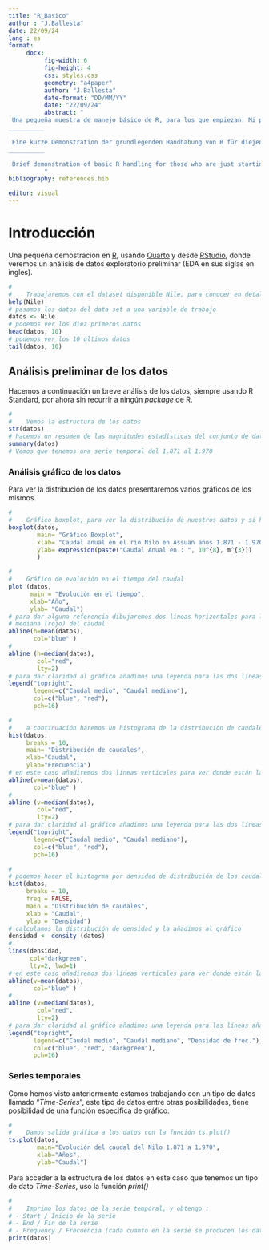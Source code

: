 ```yaml
---
title: "R_Básico"
author : "J.Ballesta"
date: 22/09/24
lang : es 
format: 
     docx:
          fig-width: 6
          fig-height: 4
          css: styles.css
          geometry: "a4paper"
          author: "J.Ballesta"
          date-format: "DD/MM/YY"
          date: "22/09/24"
          abstract: " 
 Una pequeña muestra de manejo básico de R, para los que empiezan. Mi plan es ir completando el proyecto con más imformación siempre eminentemente práctica.
__________

 Eine kurze Demonstration der grundlegenden Handhabung von R für diejenigen, die gerade anfangen. Mein Plan ist es, das Projekt mit weiteren Informationen zu ergänzen, wobei der Schwerpunkt stets auf praktischen Anwendungen liegt.
__________

 Brief demonstration of basic R handling for those who are just starting. My plan is to continue enhancing the project with more information, always with a focus on practical applications.
          "
bibliography: references.bib

editor: visual
---
```


# Introducción

Una pequeña demostración en [R](https://cran.r-project.org "CRAN"), usando [Quarto](https://quarto.org) y desde [RStudio](https://posit.co/download/rstudio-desktop/), donde veremos un análisis de datos exploratorio preliminar (EDA en sus siglas en ingles).

```r
#
#    Trabajaremos con el dataset disponible Nile, para conocer en detalle la información de #Nile
help(Nile)
# pasamos los datos del data set a una variable de trabajo 
datos <- Nile
# podemos ver los diez primeros datos 
head(datos, 10)
# podemos ver los 10 últimos datos
tail(datos, 10)

```

## Análisis preliminar de los datos

Hacemos a continuación un breve análisis de los datos, siempre usando R Standard, por ahora sin recurrir a ningún *package* de R.

```r
#
#    Vemos la estructura de los datos
str(datos)
# hacemos un resumen de las magnitudes estadísticas del conjunto de datos 
summary(datos)
# Vemos que tenemos una serie temporal del 1.871 al 1.970
```

### Análisis gráfico de los datos

Para ver la distribución de los datos presentaremos varios gráficos de los mismos.

```r
#
#    Gráfico boxplot, para ver la distribución de nuestros datos y si hay algún valor atípico.
boxplot(datos,
        main= "Gráfico Boxplot",
        xlab= "Caudal anual en el rio Nilo en Assuan años 1.871 - 1.970",
        ylab= expression(paste("Caudal Anual en : ", 10^{8}, m^{3}))
        )

```

```r
#
#    Gráfico de evolución en el tiempo del caudal
plot (datos,
      main = "Evolución en el tiempo",
      xlab="Año",
      ylab= "Caudal")
# para dar alguna referencia dibujaremos dos lineas horizontales para la media (azul) y la 
# mediana (rojo) del caudal
abline(h=mean(datos),
       col="blue" )
#
abline (h=median(datos),
        col="red",
        lty=2)
# para dar claridad al gráfico añadimos una leyenda para las dos líneas horizontales 
legend("topright",
       legend=c("Caudal medio", "Caudal mediano"),
       col=c("blue", "red"), 
       pch=16)

```

```r
#
#    a continuación haremos un histograma de la distribución de caudales
hist(datos,
     breaks = 10, 
     main= "Distribución de caudales",
     xlab="Caudal",
     ylab="Frecuencia")
# en este caso añadiremos dos líneas verticales para ver donde están la media y la mediana
abline(v=mean(datos),
       col="blue" )
#
abline (v=median(datos),
        col="red",
        lty=2)
# para dar claridad al gráfico añadimos una leyenda para las dos líneas verticales 
legend("topright",
       legend=c("Caudal medio", "Caudal mediano"),
       col=c("blue", "red"), 
       pch=16)

```

```r
#
# podemos hacer el histogrma por densidad de distribución de los caudales
hist(datos,
     breaks = 10, 
     freq = FALSE,
     main = "Distribución de caudales",
     xlab = "Caudal",
     ylab = "Densidad")
# calculamos la distribución de densidad y la añadimos al gráfico
densidad <- density (datos)
#
lines(densidad,
      col="darkgreen",
      lty=2, lwd=1)
# en este caso añadiremos dos líneas verticales para ver donde están la media y la mediana
abline(v=mean(datos),
       col="blue" )
#
abline (v=median(datos),
        col="red",
        lty=2)
# para dar claridad al gráfico añadimos una leyenda para las líneas añadidas 
legend("topright",
       legend=c("Caudal medio", "Caudal mediano", "Densidad de frec."),
       col=c("blue", "red", "darkgreen"), 
       pch=16)

```

### Series temporales

Como hemos visto anteriormente estamos trabajando con un tipo de datos llamado "*Time-Series*", este tipo de datos entre otras posibilidades, tiene posibilidad de una función especifica de gráfico.

```r
#
#    Damos salida gráfica a los datos con la función ts.plot()
ts.plot(datos,
        main="Evolución del caudal del Nilo 1.871 a 1.970",
        xlab="Años",
        ylab="Caudal")

```

Para acceder a la estructura de los datos en este caso que tenemos un tipo de dato *Time-Series*, uso la función *print()*

```r
#
#    Imprimo los datos de la serie temporal, y obtengo :
# - Start / Inicio de la serie
# - End / Fin de la serie
# - Frequency / Frecuencia (cada cuanto en la serie se producen los datos) 
print(datos)

```
